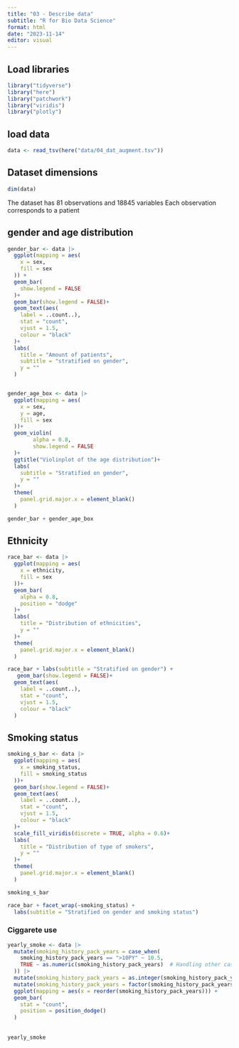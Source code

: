```yaml
---
title: "03 - Describe data"
subtitle: "R for Bio Data Science"
format: html
date: "2023-11-14"
editor: visual
---
```


## Load libraries

```r
library("tidyverse")
library("here")
library("patchwork")
library("viridis")
library("plotly")
```

## load data

```r
data <- read_tsv(here("data/04_dat_augment.tsv"))
```

## Dataset dimensions

```r
dim(data)
```

The dataset has 81 observations and 18845 variables Each observation corresponds to a patient

## gender and age distribution

```r
gender_bar <- data |> 
  ggplot(mapping = aes(
    x = sex,
    fill = sex
  )) +
  geom_bar(
    show.legend = FALSE
  )+
  geom_bar(show.legend = FALSE)+
  geom_text(aes(
    label = ..count..), 
    stat = "count", 
    vjust = 1.5, 
    colour = "black"
  )+
  labs(
    title = "Amount of patients",
    subtitle = "stratified on gender",
    y = ""
  )


gender_age_box <- data |> 
  ggplot(mapping = aes(
    x = sex,
    y = age,
    fill = sex
  ))+
  geom_violin(
        alpha = 0.8,
        show.legend = FALSE
  )+
  ggtitle("Violinplot of the age distribution")+
  labs(
    subtitle = "Stratified on gender",
    y = ""
  )+
  theme(
    panel.grid.major.x = element_blank()
  )

gender_bar + gender_age_box
```

## Ethnicity

```r
race_bar <- data |> 
  ggplot(mapping = aes(
    x = ethnicity,
    fill = sex
  ))+
  geom_bar(
    alpha = 0.8,
    position = "dodge"
  )+
  labs(
    title = "Distribution of ethnicities",
    y = ""
  )+
  theme(
    panel.grid.major.x = element_blank()
  )

race_bar + labs(subtitle = "Stratified on gender") +
   geom_bar(show.legend = FALSE)+
  geom_text(aes(
    label = ..count..), 
    stat = "count", 
    vjust = 1.5, 
    colour = "black"
  )
```

## Smoking status

```r
smoking_s_bar <- data |> 
  ggplot(mapping = aes(
    x = smoking_status,
    fill = smoking_status
  ))+
  geom_bar(show.legend = FALSE)+
  geom_text(aes(
    label = ..count..), 
    stat = "count", 
    vjust = 1.5, 
    colour = "black"
  )+
  scale_fill_viridis(discrete = TRUE, alpha = 0.6)+
  labs(
    title = "Distribution of type of smokers",
    y = ""
  )+
  theme(
    panel.grid.major.x = element_blank()
  )

smoking_s_bar
```

```r
race_bar + facet_wrap(~smoking_status) + 
  labs(subtitle = "Stratified on gender and smoking status")
```

### Ciggarete use

```r
yearly_smoke <- data |> 
  mutate(smoking_history_pack_years = case_when(
    smoking_history_pack_years == ">10PY" ~ 10.5,
    TRUE ~ as.numeric(smoking_history_pack_years)  # Handling other cases
  )) |> 
  mutate(smoking_history_pack_years = as.integer(smoking_history_pack_years)) |>
  mutate(smoking_history_pack_years = factor(smoking_history_pack_years)) |> 
  ggplot(mapping = aes(x = reorder(smoking_history_pack_years))) +
  geom_bar(
    stat = "count", 
    position = position_dodge()
  )
  
  
yearly_smoke 
```
